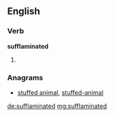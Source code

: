 ==English==

===Verb===
'''sufflaminated'''

# {{en-past of|sufflaminate}}

===Anagrams===
* [[stuffed animal#English|stuffed animal]], [[stuffed-animal#English|stuffed-animal]]

[[de:sufflaminated]]
[[mg:sufflaminated]]